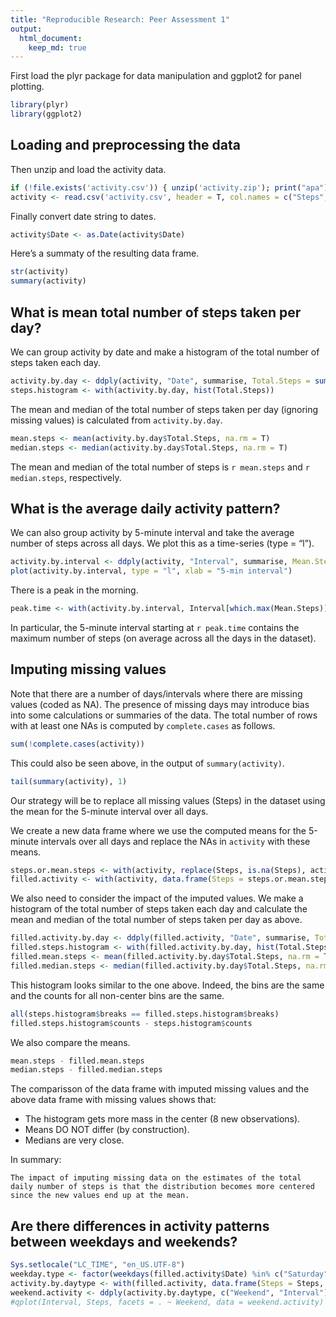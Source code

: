 ```yaml
---
title: "Reproducible Research: Peer Assessment 1"
output: 
  html_document:
    keep_md: true
---
```


First load the plyr package for data manipulation and ggplot2 for panel plotting.

```r
library(plyr)
library(ggplot2)
```

## Loading and preprocessing the data

Then unzip and load the activity data.

```r
if (!file.exists('activity.csv')) { unzip('activity.zip'); print("apa") }
activity <- read.csv('activity.csv', header = T, col.names = c("Steps", "Date", "Interval"))
```

Finally convert date string to dates.

```r
activity$Date <- as.Date(activity$Date)
```

Here's a summaty of the resulting data frame.

```r
str(activity)
summary(activity)
```

## What is mean total number of steps taken per day?

We can group activity by date and make a histogram of the total number of steps taken each day.

```r
activity.by.day <- ddply(activity, "Date", summarise, Total.Steps = sum(Steps))
steps.histogram <- with(activity.by.day, hist(Total.Steps))
```

The mean and median of the total number of steps taken per day (ignoring missing values) is calculated from `activity.by.day`.

```r
mean.steps <- mean(activity.by.day$Total.Steps, na.rm = T)
median.steps <- median(activity.by.day$Total.Steps, na.rm = T)
```

The mean and median of the total number of steps is `r mean.steps` and `r median.steps`, respectively.

## What is the average daily activity pattern?

We can also group activity by 5-minute interval and take the average number of steps across all days. We plot this as a time-series (type = "l").

```r
activity.by.interval <- ddply(activity, "Interval", summarise, Mean.Steps = mean(Steps, na.rm = T))
plot(activity.by.interval, type = "l", xlab = "5-min interval")
```

There is a peak in the morning.

```r
peak.time <- with(activity.by.interval, Interval[which.max(Mean.Steps)])
```

In particular, the 5-minute interval starting at `r peak.time` contains the maximum number of steps (on average across all the days in the dataset).

## Imputing missing values

Note that there are a number of days/intervals where there are missing values (coded as NA). The presence of missing days may introduce bias into some calculations or summaries of the data. The total number of rows with at least one NAs is computed by `complete.cases` as follows.

```r
sum(!complete.cases(activity))
```

This could also be seen above, in the output of `summary(activity)`.

```r
tail(summary(activity), 1)
```

Our strategy will be to replace all missing values (Steps) in the dataset using the mean for the 5-minute interval over all days.

We create a new data frame where we use the computed means for the 5-minute intervals over all days and replace the NAs in `activity` with these means.

```r
steps.or.mean.steps <- with(activity, replace(Steps, is.na(Steps), activity.by.interval$Mean.Steps))
filled.activity <- with(activity, data.frame(Steps = steps.or.mean.steps, Date = Date, Interval = Interval))
```

We also need to consider the impact of the imputed values. We make a histogram of the total number of steps taken each day and calculate the mean and median of the total number of steps taken per day as above.

```r
filled.activity.by.day <- ddply(filled.activity, "Date", summarise, Total.Steps = sum(Steps))
filled.steps.histogram <- with(filled.activity.by.day, hist(Total.Steps))
filled.mean.steps <- mean(filled.activity.by.day$Total.Steps, na.rm = T)
filled.median.steps <- median(filled.activity.by.day$Total.Steps, na.rm = T)
```

This histogram looks similar to the one above. Indeed, the bins are the same and the counts for all non-center bins are the same.

```r
all(steps.histogram$breaks == filled.steps.histogram$breaks)
filled.steps.histogram$counts - steps.histogram$counts
```

We also compare the means.

```r
mean.steps - filled.mean.steps
median.steps - filled.median.steps
```

The comparisson of the data frame with imputed missing values and the above data frame with missing values shows that:

* The histogram gets more mass in the center (8 new observations).
* Means DO NOT differ (by construction).
* Medians are very close.

In summary:

    The impact of imputing missing data on the estimates of the total daily number of steps is that the distribution becomes more centered since the new values end up at the mean.

## Are there differences in activity patterns between weekdays and weekends?

```r
Sys.setlocale("LC_TIME", "en_US.UTF-8")
weekday.type <- factor(weekdays(filled.activity$Date) %in% c("Saturday", "Sunday"), labels = c("weekday", "weekend"))
activity.by.daytype <- with(filled.activity, data.frame(Steps = Steps, Weekend = weekday.type, Interval = Interval))
weekend.activity <- ddply(activity.by.daytype, c("Weekend", "Interval"), summarise, Mean.Steps = mean(Steps))
#qplot(Interval, Steps, facets = . ~ Weekend, data = weekend.activity)
```
